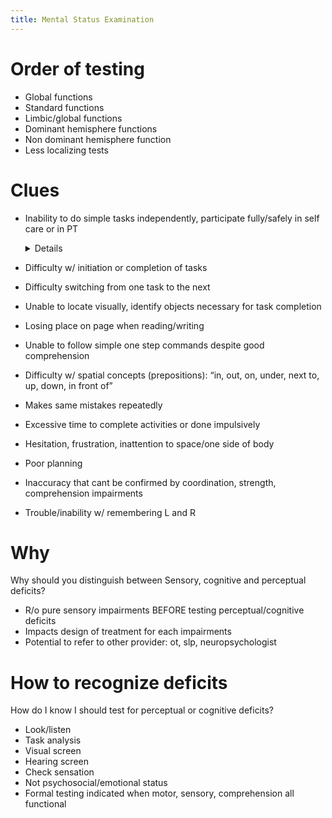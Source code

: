 ```yaml
---
title: Mental Status Examination
---
```



# Order of testing

- Global functions
- Standard functions
- Limbic/global functions
- Dominant hemisphere functions
- Non dominant hemisphere function
- Less localizing tests

# Clues

- Inability to do simple tasks independently, participate fully/safely in self care or in PT
<details>

    - The patient is unable to perform a task when asked
    - But all of a sudden is able to do it?
    - indicates: Not a motor problem, either an association issue or attention issue
</details>

- Difficulty w/ initiation or completion of tasks
- Difficulty switching from one task to the next
- Unable to locate visually, identify objects necessary for task completion
- Losing place on page when reading/writing
- Unable to follow simple one step commands despite good comprehension
- Difficulty w/ spatial concepts (prepositions): “in, out, on, under, next to, up, down, in front of”


- Makes same mistakes repeatedly
- Excessive time to complete activities or done impulsively 
- Hesitation, frustration, inattention to space/one side of body
- Poor planning
- Inaccuracy that cant be confirmed by coordination, strength, comprehension impairments
- Trouble/inability w/ remembering L and R


# Why
Why should you distinguish between Sensory, cognitive and perceptual deficits?

- R/o pure sensory impairments BEFORE testing perceptual/cognitive deficits
- Impacts design of treatment for each impairments 
- Potential to refer to other provider: ot, slp, neuropsychologist 

# How to recognize deficits

How do I know I should test for perceptual or cognitive deficits? 

- Look/listen 
- Task analysis
- Visual screen
- Hearing screen
- Check sensation
- Not psychosocial/emotional status
- Formal testing indicated when motor, sensory, comprehension all functional
